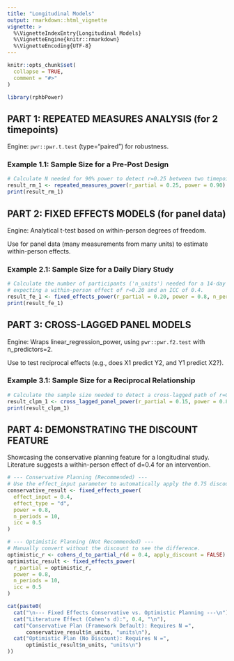```yaml
---
title: "Longitudinal Models"
output: rmarkdown::html_vignette
vignette: >
  %\VignetteIndexEntry{Longitudinal Models}
  %\VignetteEngine{knitr::rmarkdown}
  %\VignetteEncoding{UTF-8}
---
```


```r
knitr::opts_chunk$set(
  collapse = TRUE,
  comment = "#>"
)
```

```r
library(rphbPower)
```

## PART 1: REPEATED MEASURES ANALYSIS (for 2 timepoints)

Engine: `pwr::pwr.t.test` (type="paired") for robustness.

### Example 1.1: Sample Size for a Pre-Post Design

```r
# Calculate N needed for 90% power to detect r=0.25 between two timepoints.
result_rm_1 <- repeated_measures_power(r_partial = 0.25, power = 0.90)
print(result_rm_1)
```

## PART 2: FIXED EFFECTS MODELS (for panel data)

Engine: Analytical t-test based on within-person degrees of freedom.

Use for panel data (many measurements from many units) to estimate within-person effects.

### Example 2.1: Sample Size for a Daily Diary Study

```r
# Calculate the number of participants ('n_units') needed for a 14-day study,
# expecting a within-person effect of r=0.20 and an ICC of 0.4.
result_fe_1 <- fixed_effects_power(r_partial = 0.20, power = 0.8, n_periods = 14, icc = 0.4)
print(result_fe_1)
```

## PART 3: CROSS-LAGGED PANEL MODELS

Engine: Wraps linear_regression_power, using `pwr::pwr.f2.test` with n_predictors=2.

Use to test reciprocal effects (e.g., does X1 predict Y2, and Y1 predict X2?).

### Example 3.1: Sample Size for a Reciprocal Relationship
```r
# Calculate the sample size needed to detect a cross-lagged path of r=0.15 with 80% power.
result_clpm_1 <- cross_lagged_panel_power(r_partial = 0.15, power = 0.8)
print(result_clpm_1)
```

## PART 4: DEMONSTRATING THE DISCOUNT FEATURE

Showcasing the conservative planning feature for a longitudinal study. Literature suggests a within-person effect of d=0.4 for an intervention.

```r
# --- Conservative Planning (Recommended) ---
# Use the effect_input parameter to automatically apply the 0.75 discount.
conservative_result <- fixed_effects_power(
  effect_input = 0.4,
  effect_type = "d",
  power = 0.8,
  n_periods = 10,
  icc = 0.5
)

# --- Optimistic Planning (Not Recommended) ---
# Manually convert without the discount to see the difference.
optimistic_r <- cohens_d_to_partial_r(d = 0.4, apply_discount = FALSE)
optimistic_result <- fixed_effects_power(
  r_partial = optimistic_r,
  power = 0.8,
  n_periods = 10,
  icc = 0.5
)

cat(paste0(
  cat("\n--- Fixed Effects Conservative vs. Optimistic Planning ---\n"),
  cat("Literature Effect (Cohen's d):", 0.4, "\n"),
  cat("Conservative Plan (Framework Default): Requires N =", 
      conservative_result$n_units, "units\n"),
  cat("Optimistic Plan (No Discount): Requires N =", 
      optimistic_result$n_units, "units\n")
))
```

